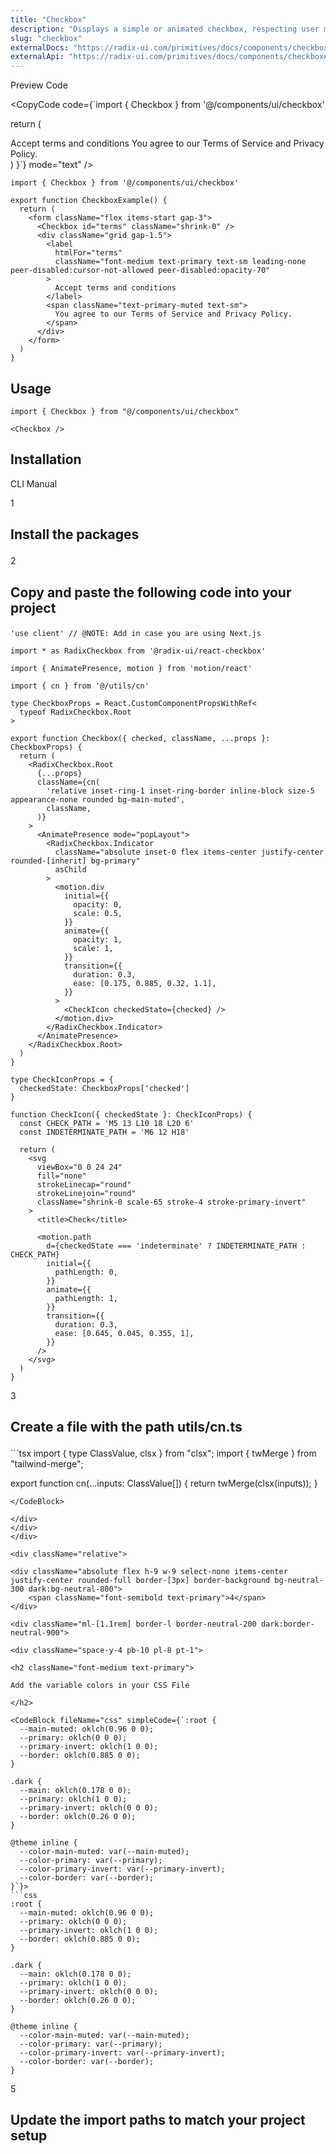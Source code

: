 ```yaml
---
title: "Checkbox"
description: "Displays a simple or animated checkbox, respecting user motion preferences."
slug: "checkbox"
externalDocs: "https://radix-ui.com/primitives/docs/components/checkbox"
externalApi: "https://radix-ui.com/primitives/docs/components/checkbox#api-reference"
---
```


<Tabs defaultValue="preview">

<div className="flex items-center justify-between pr-3">

<TabsList>
	<TabsTrigger value="preview">Preview</TabsTrigger>
	<TabsTrigger value="code">Code</TabsTrigger>
</TabsList>

<CopyCode 
	code={`import { Checkbox } from '@/components/ui/checkbox'

  return (
    <form className="flex items-start gap-3">
      <Checkbox id="terms" className="shrink-0" />
      <div className="grid gap-1.5">
        <label
          htmlFor="terms"
          className="font-medium text-primary text-sm leading-none peer-disabled:cursor-not-allowed peer-disabled:opacity-70"
        >
          Accept terms and conditions
        </label>
        <span className="text-primary-muted text-sm">
          You agree to our Terms of Service and Privacy Policy.
        </span>
      </div>
    </form>
  )
}`}
	mode="text"
/>

</div>

<TabsContent value="preview">

<ComponentView className="h-[350px] flex items-center justify-center">

<CheckboxExample />

</ComponentView>

</TabsContent>

<TabsContent value="code">

<CodeBlock className="h-[350px]" contentClassName="h-full">

```tsx
import { Checkbox } from '@/components/ui/checkbox'

export function CheckboxExample() {
  return (
    <form className="flex items-start gap-3">
      <Checkbox id="terms" className="shrink-0" />
      <div className="grid gap-1.5">
        <label
          htmlFor="terms"
          className="font-medium text-primary text-sm leading-none peer-disabled:cursor-not-allowed peer-disabled:opacity-70"
        >
          Accept terms and conditions
        </label>
        <span className="text-primary-muted text-sm">
          You agree to our Terms of Service and Privacy Policy.
        </span>
      </div>
    </form>
  )
}
```

</CodeBlock>

</TabsContent>

</Tabs>

<div className="space-y-2 pt-4">

<div className="pb-3 border-b dark:border-neutral-800/60 border-neutral-300/50">

## Usage

</div>

<CodeBlock className="mt-6" contentClassName="h-fit">

```tsx
import { Checkbox } from "@/components/ui/checkbox"
```
</CodeBlock>

<CodeBlock className="mt-4" contentClassName="h-fit">

```tsx
<Checkbox />
```
</CodeBlock>

</div>

<div className="space-y-2 pt-4">

<div className="pb-3 border-b dark:border-neutral-800/60 border-neutral-300/50">

## Installation

</div>

<Tabs defaultValue="cli">

<div className="flex items-center justify-between pr-3">

<TabsList className="pl-0">
	<TabsTrigger value="cli">CLI</TabsTrigger>
	<TabsTrigger value="manual">Manual</TabsTrigger>
</TabsList>

</div>

<TabsContent value="cli">

<CommandBlock 
	npmCommand="npx @luxeui/ui@beta add checkbox" 
	pnpmCommand="pnpm dlx @luxeui/ui@beta add checkbox" 
	yarnCommand="npx @luxeui/ui@beta add checkbox" 
	bunCommand="bunx --bun @luxeui/ui@beta add checkbox" 
/>

</TabsContent>

<TabsContent value="manual">

<div>

<div className="relative">

<div className="absolute flex h-9 w-9 select-none items-center justify-center rounded-full border-[3px] border-background bg-neutral-300 dark:bg-neutral-800">
	<span className="font-semibold text-primary">1</span>
</div>

<div className="ml-[1.1rem] border-l border-neutral-200 dark:border-neutral-900">
	
<div className="space-y-4 pb-10 pl-8 pt-1">

<h2 className="font-medium text-primary">

Install the packages

</h2>

<CommandBlock 
	npmCommand="npm i motion @radix-ui/react-checkbox clsx tailwind-merge" 
	pnpmCommand="pnpm add motion @radix-ui/react-checkbox clsx tailwind-merge" 
	yarnCommand="yarn add motion @radix-ui/react-checkbox clsx tailwind-merge" 
	bunCommand="bun add motion @radix-ui/react-checkbox clsx tailwind-merge" 
/>

</div>
</div>
</div>

<div className="relative">

<div className="absolute flex h-9 w-9 select-none items-center justify-center rounded-full border-[3px] border-background bg-neutral-300 dark:bg-neutral-800">
	<span className="font-semibold text-primary">2</span>
</div>

<div className="ml-[1.1rem] border-l border-neutral-200 dark:border-neutral-900">
	
<div className="space-y-4 pb-10 pl-8 pt-1">

<h2 className="font-medium text-primary">

Copy and paste the following code into your project

</h2>

<CodeBlock fileName="checkbox.tsx">

```tsx
'use client' // @NOTE: Add in case you are using Next.js

import * as RadixCheckbox from '@radix-ui/react-checkbox'

import { AnimatePresence, motion } from 'motion/react'

import { cn } from '@/utils/cn'

type CheckboxProps = React.CustomComponentPropsWithRef<
  typeof RadixCheckbox.Root
>

export function Checkbox({ checked, className, ...props }: CheckboxProps) {
  return (
    <RadixCheckbox.Root
      {...props}
      className={cn(
        'relative inset-ring-1 inset-ring-border inline-block size-5 appearance-none rounded bg-main-muted',
        className,
      )}
    >
      <AnimatePresence mode="popLayout">
        <RadixCheckbox.Indicator
          className="absolute inset-0 flex items-center justify-center rounded-[inherit] bg-primary"
          asChild
        >
          <motion.div
            initial={{
              opacity: 0,
              scale: 0.5,
            }}
            animate={{
              opacity: 1,
              scale: 1,
            }}
            transition={{
              duration: 0.3,
              ease: [0.175, 0.885, 0.32, 1.1],
            }}
          >
            <CheckIcon checkedState={checked} />
          </motion.div>
        </RadixCheckbox.Indicator>
      </AnimatePresence>
    </RadixCheckbox.Root>
  )
}

type CheckIconProps = {
  checkedState: CheckboxProps['checked']
}

function CheckIcon({ checkedState }: CheckIconProps) {
  const CHECK_PATH = 'M5 13 L10 18 L20 6'
  const INDETERMINATE_PATH = 'M6 12 H18'

  return (
    <svg
      viewBox="0 0 24 24"
      fill="none"
      strokeLinecap="round"
      strokeLinejoin="round"
      className="shrink-0 scale-65 stroke-4 stroke-primary-invert"
    >
      <title>Check</title>

      <motion.path
        d={checkedState === 'indeterminate' ? INDETERMINATE_PATH : CHECK_PATH}
        initial={{
          pathLength: 0,
        }}
        animate={{
          pathLength: 1,
        }}
        transition={{
          duration: 0.3,
          ease: [0.645, 0.045, 0.355, 1],
        }}
      />
    </svg>
  )
}
```

</CodeBlock>

</div>
</div>
</div>

<div className="relative">

<div className="absolute flex h-9 w-9 select-none items-center justify-center rounded-full border-[3px] border-background bg-neutral-300 dark:bg-neutral-800">
	<span className="font-semibold text-primary">3</span>
</div>

<div className="ml-[1.1rem] border-l border-neutral-200 dark:border-neutral-900">
	
<div className="space-y-4 pb-10 pl-8 pt-1">

<h2 className="font-medium text-primary">

Create a file with the path <CodeHighlight>utils/cn.ts</CodeHighlight>

</h2>

<CodeBlock fileName="utils/cn.ts" customFilePath="utils/cn.ts" contentClassName="h-fit">
```tsx
import { type ClassValue, clsx } from "clsx";
import { twMerge } from "tailwind-merge";

export function cn(...inputs: ClassValue[]) {
  return twMerge(clsx(inputs));
}
```
</CodeBlock>

</div>
</div>
</div>

<div className="relative">

<div className="absolute flex h-9 w-9 select-none items-center justify-center rounded-full border-[3px] border-background bg-neutral-300 dark:bg-neutral-800">
	<span className="font-semibold text-primary">4</span>
</div>

<div className="ml-[1.1rem] border-l border-neutral-200 dark:border-neutral-900">
	
<div className="space-y-4 pb-10 pl-8 pt-1">

<h2 className="font-medium text-primary">

Add the variable colors in your CSS File

</h2>

<CodeBlock fileName="css" simpleCode={`:root {
  --main-muted: oklch(0.96 0 0);
  --primary: oklch(0 0 0);
  --primary-invert: oklch(1 0 0);
  --border: oklch(0.885 0 0);
}

.dark {
  --main: oklch(0.178 0 0);
  --primary: oklch(1 0 0);
  --primary-invert: oklch(0 0 0);
  --border: oklch(0.26 0 0);
}

@theme inline {
  --color-main-muted: var(--main-muted);
  --color-primary: var(--primary);
  --color-primary-invert: var(--primary-invert);
  --color-border: var(--border);
}`}>
```css
:root {
  --main-muted: oklch(0.96 0 0);
  --primary: oklch(0 0 0);
  --primary-invert: oklch(1 0 0);
  --border: oklch(0.885 0 0);
}

.dark {
  --main: oklch(0.178 0 0);
  --primary: oklch(1 0 0);
  --primary-invert: oklch(0 0 0);
  --border: oklch(0.26 0 0);
}

@theme inline {
  --color-main-muted: var(--main-muted);
  --color-primary: var(--primary);
  --color-primary-invert: var(--primary-invert);
  --color-border: var(--border);
}
```
</CodeBlock>

</div>
</div>
</div>

<div className="relative">

<div className="absolute flex h-9 w-9 select-none items-center justify-center rounded-full border-[3px] border-background bg-neutral-300 dark:bg-neutral-800">
	
<span className="font-semibold text-primary">5</span>

</div>

<div className="ml-[1.1rem] border-l border-neutral-200 dark:border-neutral-900">

<div className="space-y-4 pl-8 pt-1">

<h2 className="font-medium text-primary">

Update the import paths to match your project setup

</h2>

</div>
</div>
</div>
</div>

</TabsContent>

</Tabs>

</div>